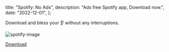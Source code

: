   title: "Spotify: No Ads",
  description: "Ads free Spotify app, Download now.",
  date: "2022-12-01",
};

Download and bless your 👂 without any interruptions.

![spotify-image](/images/spotify.webp)

[Download](/files/spotify.apk)
